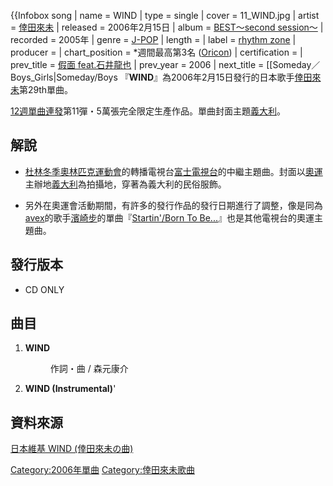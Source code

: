 {{Infobox song
| name       = WIND
| type       = single
| cover      = 11_WIND.jpg
| artist     = [[倖田來未|倖田來未]]
| released   = 2006年2月15日
| album      = [[BEST～second_session～|BEST～second session～]]
| recorded   = 2005年
| genre      = [[J-POP|J-POP]]
| length     = <!--分秒-->
| label      = [[rhythm_zone|rhythm zone]]
| producer   = 
| chart_position = *週間最高第3名 ([[Oricon|Oricon]])
| certification = 
| prev_title = [[假面_feat.石井龍也|假面 feat.石井龍也]]
| prev_year  = 2006
| next_title = [[Someday／Boys_Girls|Someday/Boys{{Unicode]]
| next_year  = 2006
}}
『'''WIND'''』為2006年2月15日發行的日本歌手[[倖田來未|倖田來未]]第29th單曲。

[[12週單曲連發|12週單曲連發]]第11彈・5萬張完全限定生產作品。單曲封面主題[[義大利|義大利]]。

== 解說 ==
*[[2006年冬季奧林匹克運動會|杜林冬季奧林匹克運動會]]的轉播電視台[[富士電視台|富士電視台]]的中繼主題曲。封面以[[奧運|奧運]]主辦地[[義大利|義大利]]為拍攝地，穿著為義大利的民俗服飾。

*另外在奧運會活動期間，有許多的發行作品的發行日期進行了調整，像是同為[[avex|avex]]的歌手[[濱崎步|濱崎步]]的單曲『[[Startin'/Born_To_Be...|Startin'/Born To Be...]]』也是其他電視台的奧運主題曲。

== 發行版本 ==
*CD ONLY

== 曲目 ==
# '''WIND'''
#:作詞・曲 / 森元康介
# '''WIND (Instrumental)''''

==資料來源==
[http://ja.wikipedia.org/wiki/WIND_%28%E5%80%96%E7%94%B0%E4%BE%86%E6%9C%AA%E3%81%AE%E6%9B%B2%29 日本維基 WIND (倖田來未の曲)] {{Wayback|url=http://ja.wikipedia.org/wiki/WIND_%28%E5%80%96%E7%94%B0%E4%BE%86%E6%9C%AA%E3%81%AE%E6%9B%B2%29 |date=20201124215741 }}
{{倖田來未}}


{{Single-stub}}

[[Category:2006年單曲|Category:2006年單曲]]
[[Category:倖田來未歌曲|Category:倖田來未歌曲]]